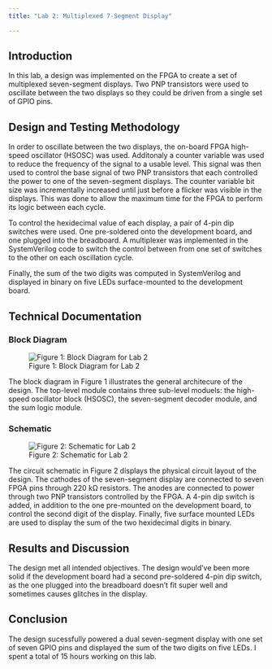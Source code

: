 ```yaml
---
title: "Lab 2: Multiplexed 7-Segment Display"

---
```


## Introduction

In this lab, a design was implemented on the FPGA to create a set of multiplexed seven-segment displays. Two PNP transistors were used to oscillate between the two displays so they could be driven from a single set of GPIO pins.  

## Design and Testing Methodology

In order to oscillate between the two displays, the on-board FPGA high-speed oscillator (HSOSC) was used. Additonaly a counter variable was used to reduce the frequency of the signal to a usable level. This signal was then used to control the base signal of two PNP transistors that each controlled the power to one of the seven-segment displays. The counter variable bit size was incrementally increased until just before a flicker was visible in the displays. This was done to allow the maximum time for the FPGA to perform its logic between each cycle.

To control the hexidecimal value of each display, a pair of 4-pin dip switches were used. One pre-soldered onto the development board, and one plugged into the breadboard. A multiplexer was implemented in the SystemVerilog code to switch the control between from one set of switches to the other on each oscillation cycle.

Finally, the sum of the two digits was computed in SystemVerilog and displayed in binary on five LEDs surface-mounted to the development board.

## Technical Documentation

### Block Diagram
![Figure 1: Block Diagram for Lab 2](images/lab2-block_diagram.jpg)

The block diagram in Figure 1 illustrates the general architecure of the design. The top-level module contains three sub-level moduels: the high-speed oscillator block (HSOSC), the seven-segment decoder module, and the sum logic module.

### Schematic
![Figure 2: Schematic for Lab 2](images/lab2_schematic.jpg)

The circuit schematic in Figure 2 displays the physical circuit layout of the design. The cathodes of the seven-segment display are connected to seven FPGA pins through 220 kΩ resistors. The anodes are connected to power through two PNP transistors controlled by the FPGA. A 4-pin dip switch is added, in addition to the one pre-mounted on the development board, to control the second digit of the display. Finally, five surface mounted LEDs are used to display the sum of the two hexidecimal digits in binary.

## Results and Discussion

The design met all intended objectives. The design would've been more solid if the development board had a second pre-soldered 4-pin dip switch, as the one plugged into the breadboard doesn't fit super well and sometimes causes glitches in the display.

## Conclusion

The design sucessfully powered a dual seven-segment display with one set of seven GPIO pins and displayed the sum of the two digits on five LEDs. I spent a total of 15 hours working on this lab.